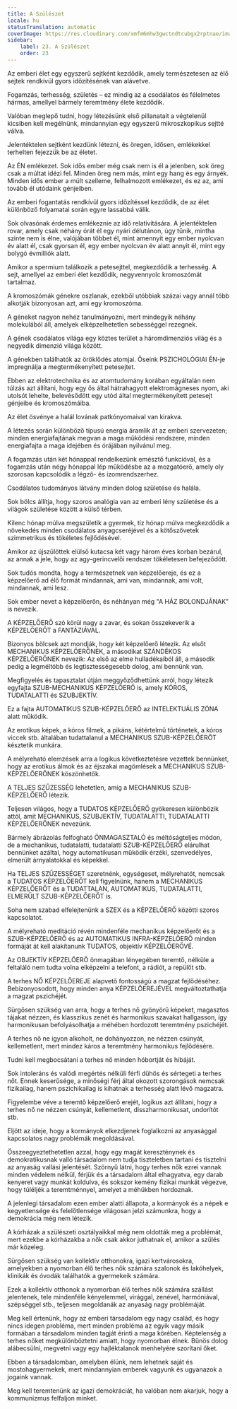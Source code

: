 ```yaml
---
title: A Szülészet
locale: hu
statusTranslation: automatic
coverImage: https://res.cloudinary.com/xmfm6mhw3gwctndtcubgx2rptnae/image/upload/v1740337243/small_cover_educacion_fundamental_a051170f1c.webp
sidebar:
    label: 23. A Szülészet
    order: 23
---
```

Az emberi élet egy egyszerű sejtként kezdődik, amely természetesen az élő sejtek rendkívül gyors időzítésének van alávetve.

Fogamzás, terhesség, születés – ez mindig az a csodálatos és félelmetes hármas, amellyel bármely teremtmény élete kezdődik.

Valóban meglepő tudni, hogy létezésünk első pillanatait a végtelenül kicsiben kell megélnünk, mindannyian egy egyszerű mikroszkopikus sejtté válva.

Jelentéktelen sejtként kezdünk létezni, és öregen, idősen, emlékekkel terhelten fejezzük be az életet.

Az ÉN emlékezet. Sok idős ember még csak nem is él a jelenben, sok öreg csak a múltat idézi fel. Minden öreg nem más, mint egy hang és egy árnyék. Minden idős ember a múlt szelleme, felhalmozott emlékezet, és ez az, ami tovább él utódaink génjeiben.

Az emberi fogantatás rendkívül gyors időzítéssel kezdődik, de az élet különböző folyamatai során egyre lassabbá válik.

Sok olvasónak érdemes emlékeznie az idő relativitására. A jelentéktelen rovar, amely csak néhány órát él egy nyári délutánon, úgy tűnik, mintha szinte nem is élne, valójában többet él, mint amennyit egy ember nyolcvan év alatt él, csak gyorsan él, egy ember nyolcvan év alatt annyit él, mint egy bolygó évmilliók alatt.

Amikor a spermium találkozik a petesejttel, megkezdődik a terhesség. A sejt, amellyel az emberi élet kezdődik, negyvennyolc kromoszómát tartalmaz.

A kromoszómák génekre oszlanak, ezekből utóbbiak százai vagy annál több alkotják bizonyosan azt, ami egy kromoszóma.

A géneket nagyon nehéz tanulmányozni, mert mindegyik néhány molekulából áll, amelyek elképzelhetetlen sebességgel rezegnek.

A gének csodálatos világa egy köztes terület a háromdimenziós világ és a negyedik dimenzió világa között.

A génekben találhatók az öröklődés atomjai. Őseink PSZICHOLÓGIAI ÉN-je impregnálja a megtermékenyített petesejtet.

Ebben az elektrotechnika és az atomtudomány korában egyáltalán nem túlzás azt állítani, hogy egy ős által hátrahagyott elektromágneses nyom, aki utolsót lehelte, belevésődött egy utód által megtermékenyített petesejt génjeibe és kromoszómáiba.

Az élet ösvénye a halál lovának patkónyomaival van kirakva.

A létezés során különböző típusú energia áramlik át az emberi szervezeten; minden energiafajtának megvan a maga működési rendszere, minden energiafajta a maga idejében és órájában nyilvánul meg.

A fogamzás után két hónappal rendelkezünk emésztő funkcióval, és a fogamzás után négy hónappal lép működésbe az a mozgatóerő, amely oly szorosan kapcsolódik a légző- és izomrendszerhez.

Csodálatos tudományos látvány minden dolog születése és halála.

Sok bölcs állítja, hogy szoros analógia van az emberi lény születése és a világok születése között a külső térben.

Kilenc hónap múlva megszületik a gyermek, tíz hónap múlva megkezdődik a növekedés minden csodálatos anyagcseréjével és a kötőszövetek szimmetrikus és tökéletes fejlődésével.

Amikor az újszülöttek elülső kutacsa két vagy három éves korban bezárul, az annak a jele, hogy az agy-gerincvelői rendszer tökéletesen befejeződött.

Sok tudós mondta, hogy a természetnek van képzelőereje, és ez a képzelőerő ad élő formát mindannak, ami van, mindannak, ami volt, mindannak, ami lesz.

Sok ember nevet a képzelőerőn, és néhányan még "A HÁZ BOLONDJÁNAK" is nevezik.

A KÉPZELŐERŐ szó körül nagy a zavar, és sokan összekeverik a KÉPZELŐERŐT a FANTÁZIÁVAL.

Bizonyos bölcsek azt mondják, hogy két képzelőerő létezik. Az elsőt MECHANIKUS KÉPZELŐERŐNEK, a másodikat SZÁNDÉKOS KÉPZELŐERŐNEK nevezik: Az első az elme hulladékaiból áll, a második pedig a legméltóbb és legtisztességesebb dolog, ami bennünk van.

Megfigyelés és tapasztalat útján meggyőződhettünk arról, hogy létezik egyfajta SZUB-MECHANIKUS KÉPZELŐERŐ is, amely KÓROS, TUDATALATTI és SZUBJEKTÍV.

Ez a fajta AUTOMATIKUS SZUB-KÉPZELŐERŐ az INTELEKTUÁLIS ZÓNA alatt működik.

Az erotikus képek, a kóros filmek, a pikáns, kétértelmű történetek, a kóros viccek stb. általában tudattalanul a MECHANIKUS SZUB-KÉPZELŐERŐT késztetik munkára.

A mélyreható elemzések arra a logikus következtetésre vezettek bennünket, hogy az erotikus álmok és az éjszakai magömlések a MECHANIKUS SZUB-KÉPZELŐERŐNEK köszönhetők.

A TELJES SZŰZESSÉG lehetetlen, amíg a MECHANIKUS SZUB-KÉPZELŐERŐ létezik.

Teljesen világos, hogy a TUDATOS KÉPZELŐERŐ gyökeresen különbözik attól, amit MECHANIKUS, SZUBJEKTÍV, TUDATALATTI, TUDATALATTI KÉPZELŐERŐNEK nevezünk.

Bármely ábrázolás felfogható ÖNMAGASZTALÓ és méltóságteljes módon, de a mechanikus, tudatalatti, tudatalatti SZUB-KÉPZELŐERŐ elárulhat bennünket azáltal, hogy automatikusan működik érzéki, szenvedélyes, elmerült árnyalatokkal és képekkel.

Ha TELJES SZŰZESSÉGET szeretnénk, egységeset, mélyrehatót, nemcsak a TUDATOS KÉPZELŐERŐT kell figyelnünk, hanem a MECHANIKUS KÉPZELŐERŐT és a TUDATTALAN, AUTOMATIKUS, TUDATALATTI, ELMERÜLT SZUB-KÉPZELŐERŐT is.

Soha nem szabad elfelejtenünk a SZEX és a KÉPZELŐERŐ közötti szoros kapcsolatot.

A mélyreható meditáció révén mindenféle mechanikus képzelőerőt és a SZUB-KÉPZELŐERŐ és az AUTOMATIKUS INFRA-KÉPZELŐERŐ minden formáját át kell alakítanunk TUDATOS, objektív KÉPZELŐERŐVÉ.

Az OBJEKTÍV KÉPZELŐERŐ önmagában lényegében teremtő, nélküle a feltaláló nem tudta volna elképzelni a telefont, a rádiót, a repülőt stb.

A terhes NŐ KÉPZELŐEREJE alapvető fontosságú a magzat fejlődéséhez. Bebizonyosodott, hogy minden anya KÉPZELŐEREJÉVEL megváltoztathatja a magzat pszichéjét.

Sürgősen szükség van arra, hogy a terhes nő gyönyörű képeket, magasztos tájakat nézzen, és klasszikus zenét és harmonikus szavakat hallgasson, így harmonikusan befolyásolhatja a méhében hordozott teremtmény pszichéjét.

A terhes nő ne igyon alkoholt, ne dohányozzon, ne nézzen csúnyát, kellemetlent, mert mindez káros a teremtmény harmonikus fejlődésére.

Tudni kell megbocsátani a terhes nő minden hóbortját és hibáját.

Sok intoleráns és valódi megértés nélküli férfi dühös és sértegeti a terhes nőt. Ennek keserűsége, a minőségi férj által okozott szorongások nemcsak fizikailag, hanem pszichikailag is kihatnak a terhesség alatt lévő magzatra.

Figyelembe véve a teremtő képzelőerő erejét, logikus azt állítani, hogy a terhes nő ne nézzen csúnyát, kellemetlent, disszharmonikusat, undorítót stb.

Eljött az ideje, hogy a kormányok elkezdjenek foglalkozni az anyasággal kapcsolatos nagy problémák megoldásával.

Összeegyeztethetetlen azzal, hogy egy magát kereszténynek és demokratikusnak valló társadalom nem tudja tiszteletben tartani és tisztelni az anyaság vallási jelentését. Szörnyű látni, hogy terhes nők ezrei vannak minden védelem nélkül, férjük és a társadalom által elhagyatva, egy darab kenyeret vagy munkát koldulva, és sokszor kemény fizikai munkát végezve, hogy túléljék a teremtménnyel, amelyet a méhükben hordoznak.

A jelenlegi társadalom ezen ember alatti állapota, a kormányok és a népek e kegyetlensége és felelőtlensége világosan jelzi számunkra, hogy a demokrácia még nem létezik.

A kórházak a szülészeti osztályaikkal még nem oldották meg a problémát, mert ezekbe a kórházakba a nők csak akkor juthatnak el, amikor a szülés már közeleg.

Sürgősen szükség van kollektív otthonokra, igazi kertvárosokra, amelyekben a nyomorban élő terhes nők számára szalonok és lakóhelyek, klinikák és óvodák találhatók a gyermekeik számára.

Ezek a kollektív otthonok a nyomorban élő terhes nők számára szállást jelentenek, tele mindenféle kényelemmel, virággal, zenével, harmóniával, szépséggel stb., teljesen megoldanák az anyaság nagy problémáját.

Meg kell értenünk, hogy az emberi társadalom egy nagy család, és hogy nincs idegen probléma, mert minden probléma az egyik vagy másik formában a társadalom minden tagját érinti a maga körében. Képtelenség a terhes nőket megkülönböztetni amiatt, hogy nyomorban élnek. Bűnös dolog alábecsülni, megvetni vagy egy hajléktalanok menhelyére szorítani őket.

Ebben a társadalomban, amelyben élünk, nem lehetnek saját és mostohagyermekek, mert mindannyian emberek vagyunk és ugyanazok a jogaink vannak.

Meg kell teremtenünk az igazi demokráciát, ha valóban nem akarjuk, hogy a kommunizmus felfaljon minket.

